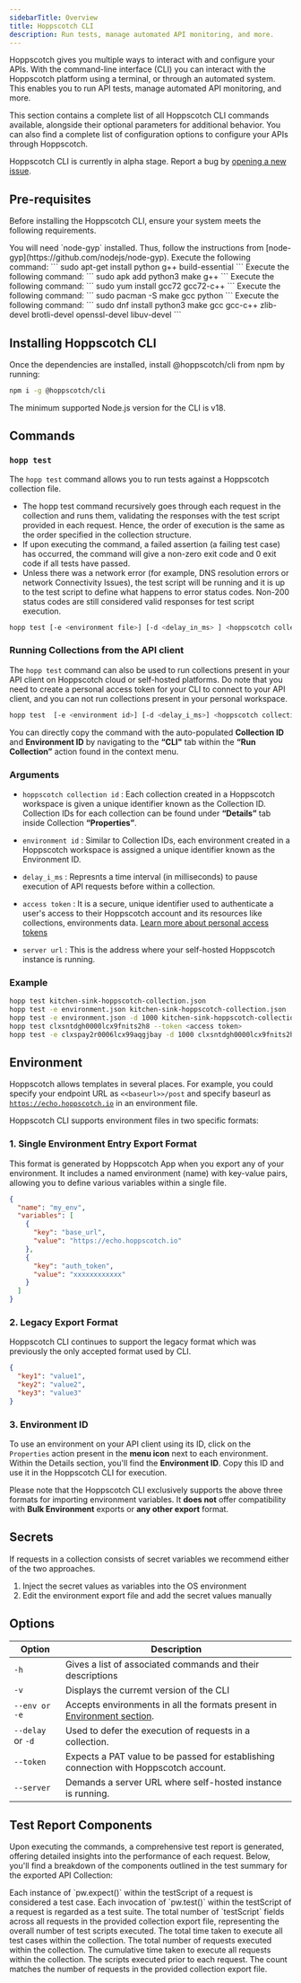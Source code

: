 ```yaml
---
sidebarTitle: Overview
title: Hoppscotch CLI
description: Run tests, manage automated API monitoring, and more.
---
```


Hoppscotch gives you multiple ways to interact with and configure your APIs. With the command-line interface (CLI) you can interact with the Hoppscotch platform using a terminal, or through an automated system. This enables you to run API tests, manage automated API monitoring, and more.

This section contains a complete list of all Hoppscotch CLI commands available, alongside their optional parameters for additional behavior. You can also find a complete list of configuration options to configure your APIs through Hoppscotch.

<Info>Hoppscotch CLI is currently in alpha stage. Report a bug by [opening a new issue](https://github.com/hoppscotch/hoppscotch/issues/new/choose).</Info>

## Pre-requisites
Before installing the Hoppscotch CLI, ensure your system meets the following requirements.

<AccordionGroup>
  <Accordion title="Windows & macOS">
    You will need `node-gyp` installed. Thus, follow the instructions from [node-gyp](https://github.com/nodejs/node-gyp).
  </Accordion>

  <Accordion title="Debian / Ubuntu derivatives">
    Execute the following command:
    ```
    sudo apt-get install python g++ build-essential
    ```
  </Accordion>

  <Accordion title="Alpine Linux">
    Execute the following command:
  ```
  sudo apk add python3 make g++
  ```
  </Accordion>

  <Accordion title="Amazon Linux (AMI)">
    Execute the following command:
  ```
  sudo yum install gcc72 gcc72-c++
  ```
  </Accordion>

  <Accordion title="Arch Linux">
    Execute the following command:
  ```
  sudo pacman -S make gcc python
  ```
  </Accordion>

  <Accordion title="RHEL / Fedora derivatives">
    Execute the following command:
  ```
  sudo dnf install python3 make gcc gcc-c++ zlib-devel brotli-devel openssl-devel libuv-devel
  ```
  </Accordion>
</AccordionGroup>

## Installing Hoppscotch CLI

Once the dependencies are installed, install @hoppscotch/cli from npm by running:

```bash
npm i -g @hoppscotch/cli
```

<Warning>The minimum supported Node.js version for the CLI is v18.</Warning>

## Commands

### `hopp test`

The `hopp test` command allows you to run tests against a Hoppscotch collection file.

- The hopp test command recursively goes through each request in the collection and runs them, validating the responses with the test script provided in each request. Hence, the order of execution is the same as the order specified in the collection structure.
- If upon executing the command, a failed assertion (a failing test case) has occurred, the command will give a non-zero exit code and 0 exit code if all tests have passed.
- Unless there was a network error (for example, DNS resolution errors or network Connectivity Issues), the test script will be running and it is up to the test script to define what happens to error status codes. Non-200 status codes are still considered valid responses for test script execution.

```bash
hopp test [-e <environment file>] [-d <delay_in_ms> ] <hoppscotch collection file>
```

### Running Collections from the API client

The `hopp test` command can also be used to run collections present in your API client on Hoppscotch cloud or self-hosted platforms.
Do note that you need to create a personal access token for your CLI to connect to your API client, and you can not run collections present in your personal workspace.

```bash
hopp test  [-e <environment id>] [-d <delay_i_ms>] <hoppscotch collection id> [--token <access_token>] [--server <server url>]
```

<Tip> You can directly copy the command with the auto-populated **Collection ID** and **Environment ID** by navigating to the **“CLI"** tab within the **“Run Collection”** action found in the context menu. </Tip>


### Arguments

- `hoppscotch collection id` : Each collection created in a Hoppscotch workspace is given a unique identifier known as the Collection ID. Collection IDs for each collection can be found under **“Details”** tab inside Collection **“Properties”**.
    
- `environment id` : Similar to Collection IDs, each environment created in a Hoppscotch workspace is assigned a unique identifier known as the Environment ID.
- `delay_i_ms` : Represnts a time interval (in milliseconds) to pause execution of API requests before within a collection.
- `access token` : It is a secure, unique identifier used to authenticate a user's access to their Hoppscotch account and its resources like collections, environments data. [Learn more about personal access tokens](/documentation/features/pat)
- `server url` : This is the address where your self-hosted Hoppscotch instance is running.

### Example

```bash
hopp test kitchen-sink-hoppscotch-collection.json
hopp test -e environment.json kitchen-sink-hoppscotch-collection.json
hopp test -e environment.json -d 1000 kitchen-sink-hoppscotch-collection.json
hopp test clxsntdgh0000lcx9fnits2h8 --token <access token> 
hopp test -e clxspay2r0006lcx99aqgjbay -d 1000 clxsntdgh0000lcx9fnits2h8 --token <access token> --server http://localhost:3170
```

## Environment

Hoppscotch allows templates in several places. For example, you could specify your endpoint URL as `<<baseurl>>/post` and specify baseurl as [`https://echo.hoppscotch.io`](https://echo.hoppscotch.io) in an environment file.

Hoppscotch CLI supports environment files in two specific formats:

### 1. Single Environment Entry Export Format

This format is generated by Hoppscotch App when you export any of your environment. It includes a named environment (name) with key-value pairs, allowing you to define various variables within a single file.
  ```json
  {
    "name": "my_env",
    "variables": [
      {
        "key": "base_url",
        "value": "https://echo.hoppscotch.io"
      },
      {
        "key": "auth_token",
        "value": "xxxxxxxxxxxx"
      }
    ]
  }
  ```
### 2. Legacy Export Format

Hoppscotch CLI continues to support the legacy format which was previously the only accepted format used by CLI.
```json
{
  "key1": "value1",
  "key2": "value2",
  "key3": "value3"
}
```

### 3. Environment ID

To use an environment on your API client using its ID, click on the `Properties` action present in the **menu icon** next to each environment. Within the Details section, you'll find the **Environment ID**. Copy this ID and use it in the Hoppscotch CLI for execution.

<Note>Please note that the Hoppscotch CLI exclusively supports the above three formats for importing environment variables. It **does not** offer compatibility with **Bulk Environment** exports or **any other export** format.</Note>

## Secrets

If requests in a collection consists of secret variables we recommend either of the two approaches.

1. Inject the secret values as variables into the OS environment
2. Edit the environment export file and add the secret values manually

## Options

| Option          | Description                                                                                                       |
| ------          | ------------------------------------------------------------------------------------------------------------------|                    
| `-h`            | Gives a list of associated commands and their descriptions                                                        |
| `-v`            | Displays the curremt version of the CLI                                                                           |
|`--env or -e`    | Accepts environments in all the formats present in [Environment section](/documentation/clients/cli#environment). |
|`--delay` or `-d`| Used to defer the execution of requests in a collection.                                                          |
|`--token`        | Expects a PAT value to be passed for establishing connection with Hoppscotch account.                             |
|`--server`       | Demands a server URL where self-hosted instance is running.                                                       |

## Test Report Components


Upon executing the commands, a comprehensive test report is generated, offering detailed insights into the performance of each request. Below, you'll find a breakdown of the components outlined in the test summary for the exported API Collection:

<CardGroup cols={2}>
  <Card title="Test Cases" icon="square-1">
    Each instance of `pw.expect()` within the testScript of a request is considered a test case.
  </Card>
  <Card title="Test Suites" icon="square-2">
    Each invocation of `pw.test()` within the testScript of a request is regarded as a test suite.
  </Card>
  <Card title="Test Scripts" icon="square-3">
    The total number of `testScript` fields across all requests in the provided collection export file, representing the overall number of test scripts executed.
  </Card>
  <Card title="Test Duration" icon="square-4">
    The total time taken to execute all test cases within the collection.
  </Card>
  <Card title="Requests" icon="square-5">
    The total number of requests executed within the collection.
  </Card>
  <Card title="Requests Duration" icon="square-6">
    The cumulative time taken to execute all requests within the collection.
  </Card>
  <Card title="Pre-request Scripts" icon="square-7">
    The scripts executed prior to each request. The count matches the number of requests in the provided collection export file.
  </Card>
</CardGroup>
